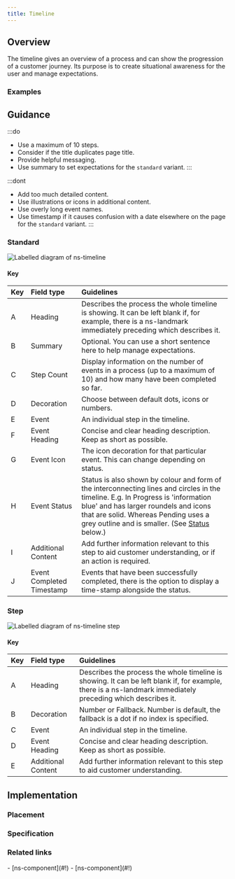 ```yaml
---
title: Timeline
---
```




## Overview

<CompDetails name={componentName} />

The timeline gives an overview of a process and can show the progression of a customer journey. Its purpose is to create situational awareness for the user and manage expectations.

### Examples

<Tabs>
  <TabItem label="Standard">
    <ExampleViewer type="standard" />
  </TabItem>
  <TabItem label="Extended">
    <ExampleViewer type="standard" />
  </TabItem>
</Tabs>

## Guidance

:::do
- Use a maximum of 10 steps.
- Consider if the title duplicates page title.
- Provide helpful messaging.
- Use summary to set expectations for the `standard` variant.
:::

:::dont
- Add too much detailed content.
- Use illustrations or icons in additional content.
- Use overly long event names.
- Use timestamp if it causes confusion with a date elsewhere on the page for the `standard` variant.
:::

### Standard

![Labelled diagram of ns-timeline](@assets/components/ns-timeline/guidance.webp)

#### Key

| Key | Field type | Guidelines |
| :--- | :--- | :--- |
| <span class="marker">A</span> | Heading | Describes the process the whole timeline is showing. It can be left blank if, for example, there is a ns-landmark immediately preceding which describes it. |
| <span class="marker">B</span> | Summary | Optional. You can use a short sentence here to help manage expectations. |
| <span class="marker">C</span> | Step Count | Display information on the number of events in a process (up to a maximum of 10) and how many have been completed so far. |
| <span class="marker">D</span> | Decoration | Choose between default dots, icons or numbers. |
| <span class="marker">E</span> | Event | An individual step in the timeline. |
| <span class="marker">F</span> | Event Heading | Concise and clear heading description. Keep as short as possible. |
| <span class="marker">G</span> | Event Icon | The icon decoration for that particular event. This can change depending on status. |
| <span class="marker">H</span> | Event Status | Status is also shown by colour and form of the interconnecting lines and circles in the timeline. E.g. In Progress is 'information blue' and has larger roundels and icons that are solid. Whereas Pending uses a grey outline and is smaller. (See [Status](#status) below.) |
| <span class="marker">I</span> | Additional Content | Add further information relevant to this step to aid customer understanding, or if an action is required. |
| <span class="marker">J</span> | Event Completed Timestamp | Events that have been successfully completed, there is the option to display a time-stamp alongside the status. |

### Step

![Labelled diagram of ns-timeline step](@assets/components/ns-timeline/guidance-step.webp)

#### Key

| Key | Field type | Guidelines |
| :--- | :--- | :--- |
| <span class="marker">A</span> | Heading | Describes the process the whole timeline is showing. It can be left blank if, for example, there is a ns-landmark immediately preceding which describes it. |
| <span class="marker">B</span> | Decoration | Number or Fallback. Number is default, the fallback is a dot if no index is specified. |
| <span class="marker">C</span> | Event | An individual step in the timeline. |
| <span class="marker">D</span> | Event Heading | Concise and clear heading description. Keep as short as possible. |
| <span class="marker">E</span> | Additional Content | Add further information relevant to this step to aid customer understanding. |

## Implementation

### Placement

<Placement name={componentName} />

### Specification

<Specification name={componentName} />

### Related links

<RelatedLinks name={componentName}>
- [ns-component](#!)
- [ns-component](#!)
</RelatedLinks>

